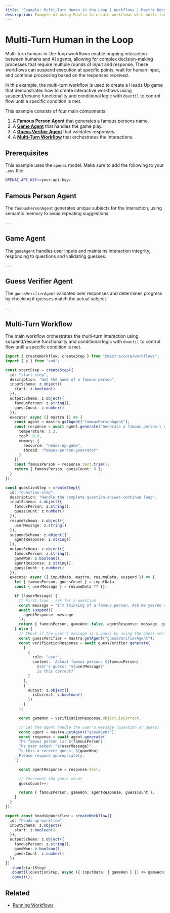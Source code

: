 ```yaml
---
title: "Example: Multi-Turn Human in the Loop | Workflows | Mastra Docs"
description: Example of using Mastra to create workflows with multi-turn human/agent interaction points using suspend/resume and dountil methods.
---
```


# Multi-Turn Human in the Loop

Multi-turn human-in-the-loop workflows enable ongoing interaction between humans and AI agents, allowing for complex decision-making processes that require multiple rounds of input and response. These workflows can suspend execution at specific points, wait for human input, and continue processing based on the responses received.

In this example, the multi-turn workflow is used to create a Heads Up game that demonstrates how to create interactive workflows using suspend/resume functionality and conditional logic with `dountil` to control flow until a specific condition is met.

This example consists of four main components:

1. A [**Famous Person Agent**](#famous-person-agent) that generates a famous persons name.
2. A [**Game Agent**](#game-agent) that handles the game play.
3. A [**Guess Verifier Agent**](#guess-verifier-agent) that validates responses.
4. A [**Multi-Turn Workflow**](#multi-turn-workflow) that orchestrates the interactions.

## Prerequisites

This example uses the `openai` model. Make sure to add the following to your `.env` file:

```bash filename=".env" copy
OPENAI_API_KEY=<your-api-key>
```
## Famous Person Agent

The `famousPersonAgent` generates unique subjects for the interaction, using semantic memory to avoid repeating suggestions.

```typescript filename="src/mastra/agents/example-famous-person-agent.ts" showLineNumbers copy
...
```

## Game Agent

The `gameAgent` handles user inputs and maintains interaction integrity, responding to questions and validating guesses.

```typescript filename="src/mastra/agents/example-game-agent.ts" showLineNumbers copy
...
```

## Guess Verifier Agent

The `guessVerifierAgent` validates user responses and determines progress by checking if guesses match the actual subject.

```typescript filename="src/mastra/agents/example-guess-verifier-agent.ts" showLineNumbers copy
...
```

## Multi-Turn Workflow

The main workflow orchestrates the multi-turn interaction using suspend/resume functionality and conditional logic with `dountil` to control flow until a specific condition is met.

```typescript filename="src/mastra/workflows/example-heads-up-workflow.ts" showLineNumbers copy
import { createWorkflow, createStep } from "@mastra/core/workflows";
import { z } from "zod";

const startStep = createStep({
  id: "start-step",
  description: "Get the name of a famous person",
  inputSchema: z.object({
    start: z.boolean()
  }),
  outputSchema: z.object({
    famousPerson: z.string(),
    guessCount: z.number()
  }),
  execute: async ({ mastra }) => {
    const agent = mastra.getAgent("famousPersonAgent");
    const response = await agent.generate("Generate a famous person's name", {
      temperature: 1.2,
      topP: 0.9,
      memory: {
        resource: "heads-up-game",
        thread: "famous-person-generator"
      }
    });
    const famousPerson = response.text.trim();
    return { famousPerson, guessCount: 0 };
  }
});

const questionStep = createStep({
  id: "question-step",
  description: "Handle the complete question-answer-continue loop",
  inputSchema: z.object({
    famousPerson: z.string(),
    guessCount: z.number()
  }),
  resumeSchema: z.object({
    userMessage: z.string()
  }),
  suspendSchema: z.object({
    agentResponse: z.string()
  }),
  outputSchema: z.object({
    famousPerson: z.string(),
    gameWon: z.boolean(),
    agentResponse: z.string(),
    guessCount: z.number()
  }),
  execute: async ({ inputData, mastra, resumeData, suspend }) => {
    let { famousPerson, guessCount } = inputData;
    const { userMessage } = resumeData ?? {};

    if (!userMessage) {
      // First time - ask for a question
      const message = "I'm thinking of a famous person. Ask me yes/no questions to figure out who it is!";
      await suspend({
        agentResponse: message
      });
      return { famousPerson, gameWon: false, agentResponse: message, guessCount };
    } else {
      // Check if the user's message is a guess by using the guess verifier agent
      const guessVerifier = mastra.getAgent("guessVerifierAgent");
      const verificationResponse = await guessVerifier.generate(
        [
          {
            role: "user",
            content: `Actual famous person: ${famousPerson}
              User's guess: "${userMessage}"
              Is this correct?`
          }
        ],
        {
          output: z.object({
            isCorrect: z.boolean()
          })
        }
      );

      const gameWon = verificationResponse.object.isCorrect;

      // Let the agent handle the user's message (question or guess)
      const agent = mastra.getAgent("gameAgent");
      const response = await agent.generate(`
      The famous person is: ${famousPerson}
      The user asked: "${userMessage}"
      Is this a correct guess: ${gameWon}
      Please respond appropriately.
    `);

      const agentResponse = response.text;

      // Increment the guess count
      guessCount++;

      return { famousPerson, gameWon, agentResponse, guessCount };
    }
  }
});

export const headsUpWorkflow = createWorkflow({
  id: "heads-up-workflow",
  inputSchema: z.object({
    start: z.boolean()
  }),
  outputSchema: z.object({
    famousPerson: z.string(),
    gameWon: z.boolean(),
    guessCount: z.number()
  })
})
  .then(startStep)
  .dountil(questionStep, async ({ inputData: { gameWon } }) => gameWon)
  .commit();
```

## Related

- [Running Workflows](./running-workflows.mdx)


